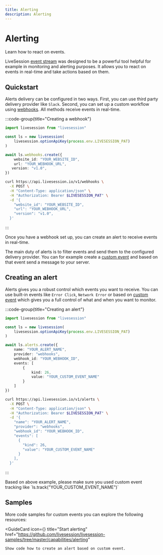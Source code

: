 ```yaml
---
title: Alerting
description: Alerting
---
```


# Alerting
<Subtitle>
    Learn how to react on events.
</Subtitle>

LiveSession [event stream](https://livesession.io/features) was designed to be a powerful tool helpful for example in monitoring and alerting purposes.
It allows you to react on events in real-time and take actions based on them.

## Quickstart
Alerts delivery can be configured in two ways. First, you can use third party delivery provider like `Slack`.
Second, you can set up a custom workflow using [webhooks](https://en.wikipedia.org/wiki/Webhook). All methods receive events in real-time.

:::code-group{title="Creating a webhook"}
```ts sdk
import livesession from "livesession"

const ls = new livesession(
    livesession.optionApiKey(process.env.LIVESESSION_PAT)
)

await ls.webhooks.create({
    website_id: "YOUR_WEBSITE_ID",
    url: "YOUR_WEBHOOK_URL",
   version: "v1.0",
})
```

```sh curl
curl https://api.livesession.io/v1/webhooks \
  -X POST \
  -H "Content-Type: application/json" \
  -H "Authorization: Bearer $LIVESESSION_PAT" \
  -d '{
    "website_id": "YOUR_WEBSITE_ID",
    "url": "YOUR_WEBHOOK_URL",
    "version": "v1.0",
  }'
```
:::

Once you have a webhook set up, you can create an alert to receive events in real-time.

The main duty of alerts is to filter events and send them to the configured delivery provider.
You can for example create a [custom event](https://help.livesession.io/en/articles/8496404-custom-events) and based on that event send a message to your server.

## Creating an alert
Alerts gives you a robust control which events you want to receive.
You can use built-in events like `Error Click`, `Network Error` or based on [custom event](https://help.livesession.io/en/articles/8496404-custom-events) which gives you a full control of
what and when you want to monitor.

:::code-group{title="Creating an alert"}
```ts sdk
import livesession from "livesession"

const ls = new livesession(
    livesession.optionApiKey(process.env.LIVESESSION_PAT)
)

await ls.alerts.create({
    name: "YOUR_ALERT_NAME",
    provider: "webhooks",
    webhook_id: "YOUR_WEBHOOK_ID",
    events: [
        {
            kind: 26,
            value: "YOUR_CUSTOM_EVENT_NAME"
        }
    ]
})
```

```sh curl
curl https://api.livesession.io/v1/alerts \
  -X POST \
  -H "Content-Type: application/json" \
  -H "Authorization: Bearer $LIVESESSION_PAT" \
  -d '{
    "name": "YOUR_ALERT_NAME",
    "provider": "webhooks",
    "webhook_id": "YOUR_WEBHOOK_ID",
    "events": [
      {
        "kind": 26,
        "value": "YOUR_CUSTOM_EVENT_NAME"
      }
    ],
  }'
```
:::

<Callout>
    Based on above example, please make sure you used custom event tracking like
    `ls.track("YOUR_CUSTOM_EVENT_NAME")`
</Callout>

## Samples
More code samples for custom events you can explore the following resources:

<GuideCard
    icon={<IconCode/>}
    title="Start alerting"
    href="https://github.com/livesession/livesession-samples/tree/master/capabilities/alerting"
>
    Show code how to create an alert based on custom event.
</GuideCard>
